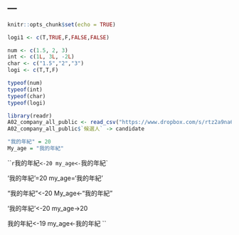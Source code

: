 ---
---

```r
knitr::opts_chunk$set(echo = TRUE)
```


```r
logi1 <- c(T,TRUE,F,FALSE,FALSE)
```

```r
num <- c(1.5, 2, 3)
int <- c(1L, 3L, -2L)
char <- c("1.5","2","3")
logi <- c(T,T,F)

typeof(num)
typeof(int)
typeof(char)
typeof(logi)
```

```r
library(readr)
A02_company_all_public <- read_csv("https://www.dropbox.com/s/rtz2a9na62n3a8l/A02_company_all_public.csv?dl=1")
A02_company_all_public$`候選人` -> candidate
```

```r
"我的年紀" = 20
My_age = "我的年紀"
```

```r
`我的年紀`<-20
my_age<-`我的年紀`

'我的年紀'=20
my_age='我的年紀'

"我的年紀"<-20
My_age<-"我的年紀"

'我的年紀'<-20
my_age->20

我的年紀<-19
my_age<-我的年紀
``